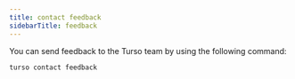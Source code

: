 ```yaml
---
title: contact feedback
sidebarTitle: feedback
---
```


You can send feedback to the Turso team by using the following command:

```bash
turso contact feedback
```
